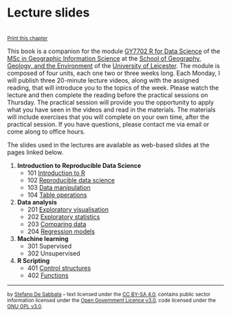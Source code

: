 # Lecture slides {-}

<br/><small><a href="javascript:if(window.print)window.print()">Print this chapter</a></small>

This book is a companion for the module [GY7702 R for Data Science](https://le.ac.uk/modules/2021/gy7702) of the [MSc in Geographic Information Science](https://le.ac.uk/courses/geographical-information-science-msc/2021) at the [School of Geography, Geology, and the Environment](https://le.ac.uk/gge) of the [University of Leicester](https://le.ac.uk/). The module is composed of four units, each one two or three weeks long. Each Monday, I will publish three 20-minute lecture videos, along with the assigned reading, that will introduce you to the topics of the week. Please watch the lecture and then complete the reading before the practical sessions on Thursday. The practical session  will provide you the opportunity to apply what you have seen in the videos and read in the materials. The materials will include exercises that you will complete on your own time, after the practical session. If you have questions, please contact me via email or come along to office hours.

The slides used in the lectures are available as web-based slides at the pages linked below. 

1. **Introduction to Reproducible Data Science**
    - 101 [Introduction to R](slides/101-slides-introduction.html)
    - 102 [Reproducible data science](slides/102-slides-reproducible-data-science.html)
    - 103 [Data manipulation](slides/103-slides-data-manipulation.html)
    - 104 [Table operations](slides/104-slides-table-operations.html)
2. **Data analysis**
    - 201 [Exploratory visualisation](slides/201-slides-data-visualisation.html)
    - 202 [Exploratory statistics](slides/202-slides-exploratory-statistics.html)
    - 203 [Comparing data](slides/203-slides-comparing-data.html)
    - 204 [Regression models](slides/204-slides-regression.html)
3. **Machine learning**
    - 301 Supervised
    - 302 Unsupervised
4. **R Scripting**
    - 401 [Control structures](slides/401-slides-control-structures.html)
    - 402 [Functions](slides/402-slides-functions.html)


---

<small>by [Stefano De Sabbata](https://sdesabbata.github.io/) -- text licensed under the [CC BY-SA 4.0](https://creativecommons.org/licenses/by-sa/4.0/), contains public sector information licensed under the [Open Government Licence v3.0](http://www.nationalarchives.gov.uk/doc/open-government-licence), code licensed under the [GNU GPL v3.0](https://www.gnu.org/licenses/gpl-3.0.html).</small>